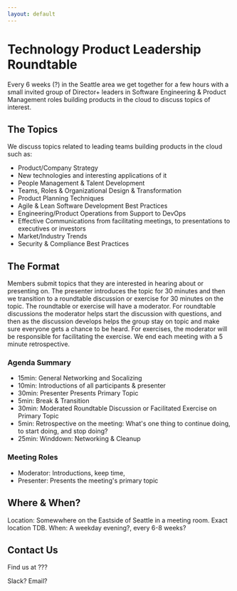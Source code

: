 ```yaml
---
layout: default
---
```

# Technology Product Leadership Roundtable

Every 6 weeks (?) in the Seattle area we get together for a few hours with a small invited group of Director+ leaders in Software Engineering & Product Management roles building products in the cloud to discuss topics of interest.

## The Topics

We discuss topics related to leading teams building products in the cloud such as:

- Product/Company Strategy
- New technologies and interesting applications of it
- People Management & Talent Development
- Teams, Roles & Organizational Design & Transformation
- Product Planning Techniques
- Agile & Lean Software Development Best Practices
- Engineering/Product Operations from Support to DevOps
- Effective Communications from facilitating meetings, to presentations to executives or investors
- Market/Industry Trends
- Security & Compliance Best Practices

## The Format

Members submit topics that they are interested in hearing about or presenting on. The presenter introduces the topic for 30 minutes and then we transition to a roundtable discussion or exercise for 30 minutes on the topic. The roundtable or exercise will have a moderator. For roundtable discussions the moderator helps start the discussion with questions, and then as the discussion develops helps the group stay on topic and make sure everyone gets a chance to be heard. For exercises, the moderator will be responsible for facilitating the exercise. We end each meeting with a 5 minute retrospective.

### Agenda Summary

- 15min: General Networking and Socalizing
- 10min: Introductions of all participants & presenter
- 30min: Presenter Presents Primary Topic
- 5min: Break & Transition
- 30min: Moderated Roundtable Discussion or Facilitated Exercise on Primary Topic
- 5min: Retrospective on the meeting: What's one thing to continue doing, to start doing, and stop doing?
- 25min: Winddown: Networking & Cleanup

### Meeting Roles

- Moderator: Introductions, keep time,
- Presenter: Presents the meeting's primary topic

## Where & When?

Location: Somewwhere on the Eastside of Seattle in a meeting room. Exact location TDB.
When: A weekday evening?, every 6-8 weeks?

## Contact Us

Find us at ???

Slack?
Email?
